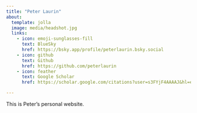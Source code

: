 ```yaml
---
title: "Peter Laurin"
about:
  template: jolla
  image: media/headshot.jpg
  links:
    - icon: emoji-sunglasses-fill
      text: BlueSky
      href: https://bsky.app/profile/peterlaurin.bsky.social
    - icon: github
      text: Github
      href: https://github.com/peterlaurin
    - icon: feather
      text: Google Scholar
      href: https://scholar.google.com/citations?user=s3FYjF4AAAAJ&hl=en

---
```


This is Peter's personal website.
